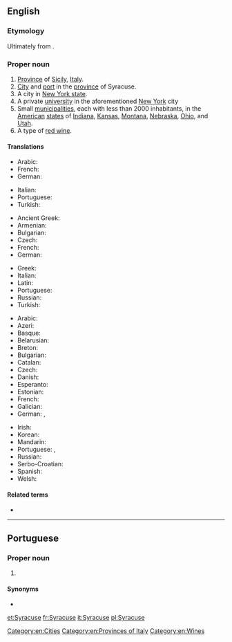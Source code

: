 ==English==
{{wikipedia}}

===Etymology===
Ultimately from {{etyl|grc|en}} {{m|grc|Συρακοῦσαι|}}.

===Proper noun===
{{en-proper noun}}

# [[province|Province]] of [[Sicily]], [[Italy]].
# [[city|City]] and [[port]] in the [[province]] of Syracuse.
# A city in [[New York|New York state]].
# A private [[university]] in the aforementioned [[New York]] city
# Small [[municipality|municipalities]], each with less than 2000 inhabitants, in the [[United States|American]] [[state]]s of [[Indiana]], [[Kansas]], [[Montana]], [[Nebraska]], [[Ohio]], and [[Utah]].
# A type of [[red wine]].

====Translations====
{{trans-top|province Sicily}}
* Arabic: {{t|ar|سِرْقُوسَة|f}}
* French: {{t+|fr|Syracuse}}
* German: {{t|de|Syrakus}}
{{trans-mid}}
* Italian: {{t+|it|Siracusa}}
* Portuguese: {{t|pt|Siracusa|f}}
* Turkish: {{t|tr|Siraküza}}
{{trans-bottom}}
{{trans-top|city and port in the province of Syracuse}}
* Ancient Greek: {{t|grc|Συρακοῦσαι|f-p}}
* Armenian: {{t|hy|Սիրակուզա}}
* Bulgarian: {{t|bg|Сиракуза}}
* Czech: {{t|cs|Syrakusy|p}}
* French: {{t+|fr|Syracuse}}
* German: {{t|de|Syrakus}}
{{trans-mid}}
* Greek: {{t+|el|Συρακούσες}}
* Italian: {{t+|it|Siracusa}}
* Latin: {{t|la|Syrācūsae|f-p}}
* Portuguese: {{t|pt|Siracusa|f}}
* Russian: {{t+|ru|Сираку́зы|p}}
* Turkish: {{t|tr|Siraküza}}
{{trans-bottom}}
{{trans-top|city in New York state}}
* Arabic: {{t|ar|سيراكيوز}}
* Azeri: {{t|az|Sirakuz}}
* Basque: {{t|eu|Syracuse}}
* Belarusian: {{t|be|Сірак'юс|sc=Cyrl}}
* Breton: {{t|br|Syracuse}}
* Bulgarian: {{t|bg|Сиракюз|sc=Cyrl}}
* Catalan: {{t|ca|Siracusa}}
* Czech: {{t|cs|Syrakusy}}
* Danish: {{t|da|Syracuse}}
* Esperanto: {{t|eo|Sirakuso}}
* Estonian: {{t|et|Sürakuusa}}
* French: {{t+|fr|Syracuse}}
* Galician: {{t|gl|Syracuse}}
* German: {{t|de|Syracuse}}, {{t|de|Syrakus}}
{{trans-mid}}
* Irish: {{t|ga|Syracuse}}
* Korean: {{t|ko|시러큐스|sc=Kore}}
* Mandarin: {{t|cmn|锡拉丘兹|sc=Hani}}
* Portuguese: {{t|pt|Siracusa|f}}, {{t|pt|Syracuse|f}}
* Russian: {{t+|ru|Сиракьюс}}
* Serbo-Croatian: {{t|sh|Syracuse}}
* Spanish: {{t|es|Siracusa}}
* Welsh: {{t|cy|Syracuse}}
{{trans-bottom}}

====Related terms====
* {{l|en|Syracusan}}

[[Category:en:Cities]]
[[Category:en:Provinces of Italy]]
[[Category:en:Wines]]

----

==Portuguese==

===Proper noun===
{{pt-proper noun|f}}

# {{place|pt|city|s/New York|c/United States|t1=Syracuse}}

====Synonyms====
* {{l|pt|Siracusa}}

[[et:Syracuse]]
[[fr:Syracuse]]
[[it:Syracuse]]
[[pl:Syracuse]]